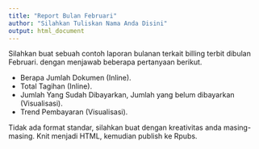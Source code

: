 ```yaml
---
title: "Report Bulan Februari"
author: "Silahkan Tuliskan Nama Anda Disini"
output: html_document
---
```


Silahkan buat sebuah contoh laporan bulanan terkait billing terbit dibulan Februari. 
dengan menjawab beberapa pertanyaan berikut. 

* Berapa Jumlah Dokumen (Inline).
* Total Tagihan (Inline).
* Jumlah Yang Sudah Dibayarkan, Jumlah yang belum dibayarkan (Visualisasi). 
* Trend Pembayaran (Visualisasi).

Tidak ada format standar, silahkan buat dengan kreativitas anda masing-masing.
Knit menjadi HTML, kemudian publish ke Rpubs.